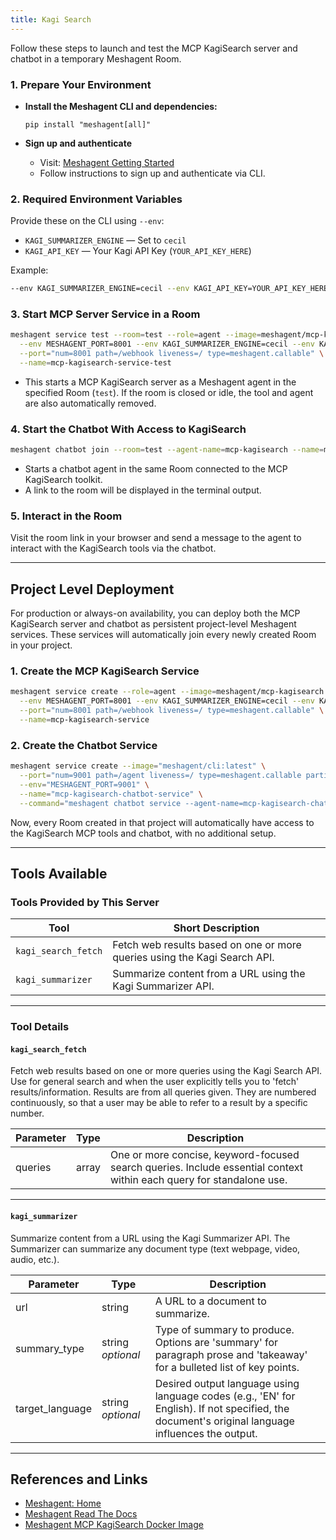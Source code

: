```yaml
---
title: Kagi Search
---
```



Follow these steps to launch and test the MCP KagiSearch server and chatbot in a temporary Meshagent Room.

### 1. Prepare Your Environment
- **Install the Meshagent CLI and dependencies:**
  ```
  pip install "meshagent[all]"
  ```

- **Sign up and authenticate**
  - Visit: [Meshagent Getting Started](https://docs.meshagent.com/cli/getting_started)
  - Follow instructions to sign up and authenticate via CLI.


### 2. Required Environment Variables

Provide these on the CLI using `--env`:
- `KAGI_SUMMARIZER_ENGINE` — Set to `cecil`
- `KAGI_API_KEY` — Your Kagi API Key (`YOUR_API_KEY_HERE`)

Example:
```bash
--env KAGI_SUMMARIZER_ENGINE=cecil --env KAGI_API_KEY=YOUR_API_KEY_HERE
```

### 3. Start MCP Server Service in a Room

```bash
meshagent service test --room=test --role=agent --image=meshagent/mcp-kagisearch:latest \
  --env MESHAGENT_PORT=8001 --env KAGI_SUMMARIZER_ENGINE=cecil --env KAGI_API_KEY=YOUR_API_KEY_HERE \
  --port="num=8001 path=/webhook liveness=/ type=meshagent.callable" \
  --name=mcp-kagisearch-service-test
```
- This starts a MCP KagiSearch server as a Meshagent agent in the specified Room (`test`). If the room is closed or idle, the tool and agent are also automatically removed.

### 4. Start the Chatbot With Access to KagiSearch

```bash
meshagent chatbot join --room=test --agent-name=mcp-kagisearch --name=mcp-kagisearch --toolkit=mcp-kagisearch
```
- Starts a chatbot agent in the same Room connected to the MCP KagiSearch toolkit.
- A link to the room will be displayed in the terminal output.

### 5. Interact in the Room

Visit the room link in your browser and send a message to the agent to interact with the KagiSearch tools via the chatbot.

---

## Project Level Deployment

For production or always-on availability, you can deploy both the MCP KagiSearch server and chatbot as persistent project-level Meshagent services. These services will automatically join every newly created Room in your project.

### 1. Create the MCP KagiSearch Service

```bash
meshagent service create --role=agent --image=meshagent/mcp-kagisearch:latest \
  --env MESHAGENT_PORT=8001 --env KAGI_SUMMARIZER_ENGINE=cecil --env KAGI_API_KEY=YOUR_API_KEY_HERE \
  --port="num=8001 path=/webhook liveness=/ type=meshagent.callable" \
  --name=mcp-kagisearch-service
```

### 2. Create the Chatbot Service

```bash
meshagent service create --image="meshagent/cli:latest" \
  --port="num=9001 path=/agent liveness=/ type=meshagent.callable participant_name=mcp-kagisearch-chatbot" \
  --env="MESHAGENT_PORT=9001" \
  --name="mcp-kagisearch-chatbot-service" \
  --command="meshagent chatbot service --agent-name=mcp-kagisearch-chatbot --toolkit=mcp-kagisearch"
```
Now, every Room created in that project will automatically have access to the KagiSearch MCP tools and chatbot, with no additional setup.

---

## Tools Available

### Tools Provided by This Server

Tool | Short Description
-|-  
`kagi_search_fetch` | Fetch web results based on one or more queries using the Kagi Search API.  
`kagi_summarizer` | Summarize content from a URL using the Kagi Summarizer API.  

---

### Tool Details

#### **`kagi_search_fetch`**
Fetch web results based on one or more queries using the Kagi Search API. Use for general search and when the user explicitly tells you to 'fetch' results/information. Results are from all queries given. They are numbered continuously, so that a user may be able to refer to a result by a specific number.

| Parameter | Type    | Description                                                                                     |
|-----------|---------|-------------------------------------------------------------------------------------------------|
| queries   | array   | One or more concise, keyword-focused search queries. Include essential context within each query for standalone use. |

---

#### **`kagi_summarizer`**
Summarize content from a URL using the Kagi Summarizer API. The Summarizer can summarize any document type (text webpage, video, audio, etc.).

| Parameter        | Type    | Description                                                                                      |
|------------------|---------|--------------------------------------------------------------------------------------------------|
| url              | string  | A URL to a document to summarize.                                                                |
| summary_type     | string *optional* | Type of summary to produce. Options are 'summary' for paragraph prose and 'takeaway' for a bulleted list of key points. |
| target_language  | string *optional* | Desired output language using language codes (e.g., 'EN' for English). If not specified, the document's original language influences the output. |

---

## References and Links

- [Meshagent: Home](https://www.meshagent.com/)
- [Meshagent Read The Docs](https://docs.meshagent.com)
- [Meshagent MCP KagiSearch Docker Image](https://hub.docker.com/r/meshagent/mcp-kagisearch)